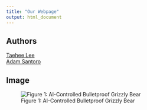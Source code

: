 ```yaml
---
title: "Our Webpage"
output: html_document
---
```


## Authors

[Taehee Lee](https://github.com/133taehee)
<br>
[Adam Santoro]()

## Image

![Figure 1: AI-Controlled Bulletproof Grizzly Bear](https://i.kinja-img.com/gawker-media/image/upload/c_fit,f_auto,g_center,pg_1,q_60,w_965/7a47bae768791a28e0c97bbd8644442c.jpg)